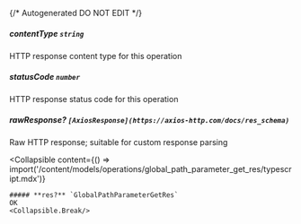 {/* Autogenerated DO NOT EDIT  */}

##### **contentType** `string`
HTTP response content type for this operation

##### **statusCode** `number`
HTTP response status code for this operation

##### **rawResponse?** `[AxiosResponse](https://axios-http.com/docs/res_schema)`
Raw HTTP response; suitable for custom response parsing

<Collapsible
    content={() => import('/content/models/operations/global_path_parameter_get_res/typescript.mdx')}
>
    ##### **res?** `GlobalPathParameterGetRes`
    OK
    <Collapsible.Break/>
</Collapsible>

